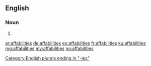 ==English==

===Noun===
{{head|en|plural}}

# {{plural of|affability|lang=en}}

[[Category:English plurals ending in "-ies"]]

[[ar:affabilities]]
[[de:affabilities]]
[[eo:affabilities]]
[[fr:affabilities]]
[[ku:affabilities]]
[[mg:affabilities]]
[[my:affabilities]]
[[no:affabilities]]